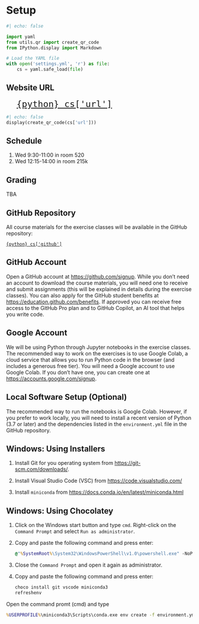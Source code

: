 # Setup {.unnumbered}

```python
#| echo: false

import yaml
from utils.qr import create_qr_code
from IPython.display import Markdown

# Load the YAML file
with open('settings.yml', 'r') as file:
    cs = yaml.safe_load(file)
```

:::{.callout-note}
## Website URL

[`{python} cs['url']`](`{python} cs['url']`){style="font-size:2em; margin-left: 1em;"}

```python
#| echo: false
display(create_qr_code(cs['url']))
```
:::

## Schedule

1.  Wed 9:30-11:00 in room 520
2.  Wed 12:15-14:00 in room 215k

## Grading

TBA

## GitHub Repository

All course materials for the exercise classes will be available in the GitHub repository:

[`{python} cs['github']`](`{python} cs['github']`)

## GitHub Account

Open a GitHub account at <https://github.com/signup>. While you don't need an account to download the course materials, you will need one to receive and submit assignments (this will be explained in details during the exercise classes). You can also apply for the GitHub student benefits at <https://education.github.com/benefits>. If approved you can receive free access to the GitHub Pro plan and to GitHub Copilot, an AI tool that helps you write code.


## Google Account

We will be using Python through Jupyter notebooks in the exercise classes. The recommended way to work on the exercises is to use Google Colab, a cloud service that allows you to run Python code in the browser (and includes a generous free tier). You will need a Google account to use Google Colab. If you don't have one, you can create one at <https://accounts.google.com/signup>.

## Local Software Setup (Optional)

The recommended way to run the notebooks is Google Colab. However, if you prefer to work locally, you will need to install a recent version of Python (3.7 or later) and the dependencies listed in the `environment.yml` file in the GitHub repository.

:::{.callout-note collapsed="true"}
## Windows: Using Installers

1. Install Git for you operating system from [https://git-scm.com/downloads/](https://git-scm.com/downloads).

3. Install Visual Studio Code (VSC) from [https://code.visualstudio.com/](https://code.visualstudio.com/)

4. Install `miniconda` from [https://docs.conda.io/en/latest/miniconda.html](https://docs.conda.io/en/latest/miniconda.html)

:::


:::{.callout-note collapsed=true}
## Windows: Using Chocolatey

1. Click on the Windows start button and type `cmd`. Right-click on the `Command Prompt` and select `Run as administrator`.
2. Copy and paste the following command and press enter:

    ```cmd
    @"%SystemRoot%\System32\WindowsPowerShell\v1.0\powershell.exe" -NoProfile -InputFormat None -ExecutionPolicy Bypass -Command "iex ((New-Object System.Net.WebClient).DownloadString('https://community.chocolatey.org/install.ps1'))" && SET "PATH=%PATH%;%ALLUSERSPROFILE%\chocolatey\bin"
    ```
3. Close the `Command Prompt` and open it again as administrator.
4. Copy and paste the following command and press enter:

    ```cmd
    choco install git vscode miniconda3
    refreshenv
    ```
:::

Open the command promt (cmd) and type

```cmd
%USERPROFILE%\miniconda3\Scripts\conda.exe env create -f environment.yml
```
